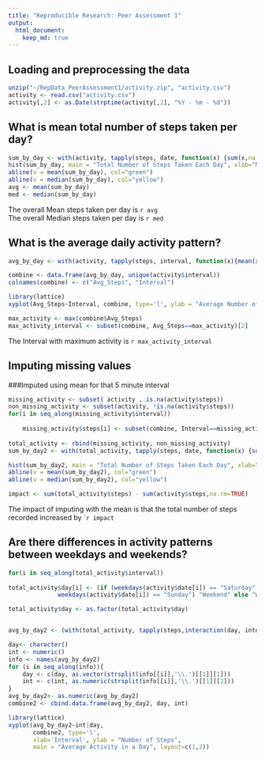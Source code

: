```yaml
---
title: "Reproducible Research: Peer Assessment 1"
output: 
  html_document:
    keep_md: true
---
```



## Loading and preprocessing the data
```r
unzip("~/RepData_PeerAssessment1/activity.zip", "activity.csv")
activity <- read.csv("activity.csv")
activity[,2] <- as.Date(strptime(activity[,2], "%Y - %m - %d"))
```

## What is mean total number of steps taken per day?

```R
sum_by_day <- with(activity, tapply(steps, date, function(x) {sum(x,na.rm=TRUE)}))
hist(sum_by_day, main = "Total Number of Steps Taken Each Day", xlab="Number of Steps", col="red")
abline(v = mean(sum_by_day), col="green")
abline(v = median(sum_by_day), col="yellow")
avg <- mean(sum_by_day)
med <- median(sum_by_day)
```
The overall Mean steps taken per day is ``r avg``  
The overall Median steps taken per day is ``r med``


## What is the average daily activity pattern?
```r
avg_by_day <- with(activity, tapply(steps, interval, function(x){mean(x, na.rm = TRUE)}))

combine <- data.frame(avg_by_day, unique(activity$interval))
colnames(combine) <- c("Avg_Steps", "Interval")

library(lattice)
xyplot(Avg_Steps~Interval, combine, type='l', ylab = "Average Number of Steps",main = "Average Activity in a Day")

max_activity <- max(combine$Avg_Steps)
max_activity_interval <- subset(combine, Avg_Steps==max_activity)[2]


```

The Interval with maximum activity is ``r max_activity_interval``


## Imputing missing values
###Imputed using mean for that 5 minute interval
```r

missing_activity <- subset( activity , is.na(activity$steps))
non_missing_activity <- subset(activity, !is.na(activity$steps))
for(i in seq_along(missing_activity$interval))
    
    missing_activity$steps[i] <- subset(combine, Interval==missing_activity$interval[i])[1,1]
    
total_activity <- rbind(missing_activity, non_missing_activity)
sum_by_day2 <- with(total_activity, tapply(steps, date, function(x) {sum(x,na.rm=TRUE)}))

hist(sum_by_day2, main = "Total Number of Steps Taken Each Day", xlab="Number of Steps", col="red")
abline(v = mean(sum_by_day2), col="green")
abline(v = median(sum_by_day2), col="yellow")

impact <- sum(total_activity$steps) - sum(activity$steps,na.rm=TRUE)

```

The impact of imputing with the mean is that the total number of steps recorded increased by ``r impact`

## Are there differences in activity patterns between weekdays and weekends?

```r
for(i in seq_along(total_activity$interval))
    
total_activity$day[i] <- (if (weekdays(activity$date[i]) == "Saturday" | 
              weekdays(activity$date[i]) == "Sunday") "Weekend" else "Weekday")

total_activity$day <- as.factor(total_activity$day)


avg_by_day2 <- (with(total_activity, tapply(steps,interaction(day, interval),mean)))

day<- character()
int <- numeric()
info <- names(avg_by_day2)
for (i in seq_along(info)){
    day <- c(day, as.vector(strsplit(info[[i]],'\\.')[[1]][1]))
    int <- c(int, as.numeric(strsplit(info[[i]],'\\.')[[1]][2]))
}
avg_by_day2<- as.numeric(avg_by_day2)
combine2 <- cbind.data.frame(avg_by_day2, day, int)

library(lattice)
xyplot(avg_by_day2~int|day, 
       combine2, type='l',
       xlab='Interval', ylab = "Number of Steps",
       main = "Average Activity in a Day", layout=c(1,2))


```